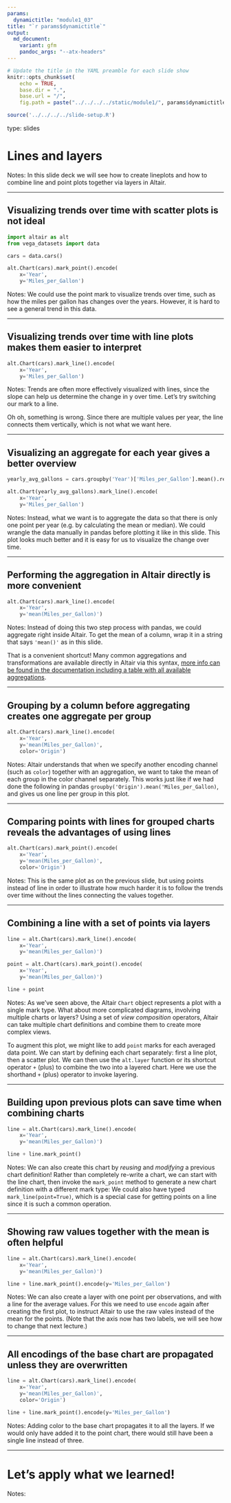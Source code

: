 ```yaml
---
params:
  dynamictitle: "module1_03"
title: "`r params$dynamictitle`"
output:
  md_document:
    variant: gfm
    pandoc_args: "--atx-headers"
---
```


```r
# Update the title in the YAML preamble for each slide show
knitr::opts_chunk$set(
    echo = TRUE,
    base.dir = ".",
    base.url = "/",
    fig.path = paste("../../../../static/module1/", params$dynamictitle,"/", sep = ""))

source('../../../../slide-setup.R')
```

type: slides

# Lines and layers

Notes:
In this slide deck we will see how to create lineplots
and how to combine line and point plots together
via layers in Altair.

---

## Visualizing trends over time with scatter plots is not ideal

```python
import altair as alt
from vega_datasets import data

cars = data.cars()

alt.Chart(cars).mark_point().encode(
    x='Year',
    y='Miles_per_Gallon')
```

Notes:
We could use the point mark to visualize trends over time,
such as how the miles per gallon has changes over the years.
However,
it is hard to see a general trend in this data.

---

## Visualizing trends over time with line plots makes them easier to interpret

```python
alt.Chart(cars).mark_line().encode(
    x='Year',
    y='Miles_per_Gallon')
```

Notes:
Trends are often more effectively visualized with lines,
since the slope can help us determine the change in y over time.
Let's try switching our mark to a line.

Oh oh, something is wrong.
Since there are multiple values per year,
the line connects them vertically,
which is not what we want here.

---

## Visualizing an aggregate for each year gives a better overview

```python
yearly_avg_gallons = cars.groupby('Year')['Miles_per_Gallon'].mean().reset_index()

alt.Chart(yearly_avg_gallons).mark_line().encode(
    x='Year',
    y='Miles_per_Gallon')
```

Notes:
Instead,
what we want is to aggregate the data
so that there is only one point per year
(e.g. by calculating the mean or median).
We could wrangle the data manually in pandas before plotting it
like in this slide.
This plot looks much better
and it is easy for us to visualize the change over time.

---

## Performing the aggregation in Altair directly is more convenient

```python
alt.Chart(cars).mark_line().encode(
    x='Year',
    y='mean(Miles_per_Gallon)')
```

Notes:
Instead of doing this two step process with pandas,
we could aggregate right inside Altair.
To get the mean of a column,
wrap it in a string that says `'mean()'` as in this slide.

That is a convenient shortcut!
Many common aggregations and transformations
are available directly in Altair via this syntax,
[more info can be found in the documentation
including a table with all available aggregations](https://altair-viz.github.io/user_guide/encoding.html#binning-and-aggregation).

---

## Grouping by a column before aggregating creates one aggregate per group

```python
alt.Chart(cars).mark_line().encode(
    x='Year',
    y='mean(Miles_per_Gallon)',
    color='Origin')
```

Notes:
Altair understands that when we specify another encoding channel
(such as `color`)
together with an aggregation,
we want to take the mean of each group
in the color channel separately.
This works just like if we had done the following in pandas
`groupby('Origin').mean('Miles_per_Gallon)`,
and gives us one line per group in this plot.

---

## Comparing points with lines for grouped charts reveals the advantages of using lines

```python
alt.Chart(cars).mark_point().encode(
    x='Year',
    y='mean(Miles_per_Gallon)',
    color='Origin')
```

Notes:
This is the same plot as on the previous slide,
but using points instead of line
in order to illustrate how much harder it is to follow
the trends over time without the lines connecting the values together.

---

## Combining a line with a set of points via layers

```python
line = alt.Chart(cars).mark_line().encode(
    x='Year',
    y='mean(Miles_per_Gallon)')

point = alt.Chart(cars).mark_point().encode(
    x='Year',
    y='mean(Miles_per_Gallon)')

line + point
```

Notes:
As we've seen above, the Altair `Chart` object represents a plot with a single mark type.
What about more complicated diagrams, involving multiple charts or layers?
Using a set of *view composition* operators,
Altair can take multiple chart definitions
and combine them to create more complex views.

To augment this plot,
we might like to add `point` marks for each averaged data point.
We can start by defining each chart separately:
first a line plot,
then a scatter plot.
We can then use the `alt.layer` function or its shortcut operator `+` (plus)
to combine the two into a layered chart.
Here we use the shorthand `+` (plus) operator to invoke layering.

---

## Building upon previous plots can save time when combining charts

```python
line = alt.Chart(cars).mark_line().encode(
    x='Year',
    y='mean(Miles_per_Gallon)')

line + line.mark_point()
```

Notes:
We can also create this chart by *reusing* and *modifying* a previous chart definition!
Rather than completely re-write a chart,
we can start with the line chart,
then invoke the `mark_point` method
to generate a new chart definition with a different mark type:
We could also have typed `mark_line(point=True)`,
which is a special case for getting points on a line
since it is such a common operation.

---

## Showing raw values together with the mean is often helpful

```python
line = alt.Chart(cars).mark_line().encode(
    x='Year',
    y='mean(Miles_per_Gallon)')

line + line.mark_point().encode(y='Miles_per_Gallon')
```


Notes:
We can also create a layer with one point per observations,
and with a line for the average values.
For this we need to use `encode` again
after creating the first plot,
to instruct Altair to use the raw vales
instead of the mean for the points.
(Note that the axis now has two labels,
we will see how to change that next lecture.)

---

## All encodings of the base chart are propagated unless they are overwritten

```python
line = alt.Chart(cars).mark_line().encode(
    x='Year',
    y='mean(Miles_per_Gallon)',
    color='Origin')

line + line.mark_point().encode(y='Miles_per_Gallon')
```

Notes:
Adding color to the base chart propagates it to all the layers.
If we would only have added it to the point chart,
there would still have been a single line instead of three.

---

# Let's apply what we learned!

Notes: <br>
